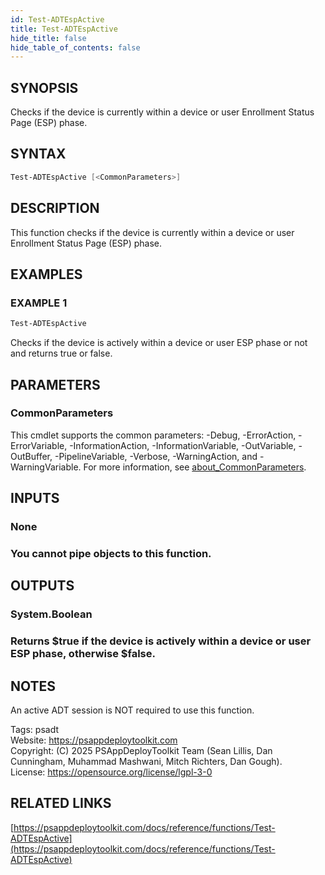 ```yaml
---
id: Test-ADTEspActive
title: Test-ADTEspActive
hide_title: false
hide_table_of_contents: false
---
```


## SYNOPSIS

Checks if the device is currently within a device or user Enrollment Status Page (ESP) phase.

## SYNTAX

```powershell
Test-ADTEspActive [<CommonParameters>]
```

## DESCRIPTION

This function checks if the device is currently within a device or user Enrollment Status Page (ESP) phase.

## EXAMPLES

### EXAMPLE 1

```powershell
Test-ADTEspActive
```

Checks if the device is actively within a device or user ESP phase or not and returns true or false.

## PARAMETERS

### CommonParameters

This cmdlet supports the common parameters: -Debug, -ErrorAction, -ErrorVariable, -InformationAction, -InformationVariable, -OutVariable, -OutBuffer, -PipelineVariable, -Verbose, -WarningAction, and -WarningVariable. For more information, see [about_CommonParameters](http://go.microsoft.com/fwlink/?LinkID=113216).

## INPUTS

### None

### You cannot pipe objects to this function.
## OUTPUTS

### System.Boolean

### Returns $true if the device is actively within a device or user ESP phase, otherwise $false.
## NOTES
An active ADT session is NOT required to use this function.

Tags: psadt<br />
Website: https://psappdeploytoolkit.com<br />
Copyright: (C) 2025 PSAppDeployToolkit Team (Sean Lillis, Dan Cunningham, Muhammad Mashwani, Mitch Richters, Dan Gough).<br />
License: https://opensource.org/license/lgpl-3-0

## RELATED LINKS

[https://psappdeploytoolkit.com/docs/reference/functions/Test-ADTEspActive](https://psappdeploytoolkit.com/docs/reference/functions/Test-ADTEspActive)
